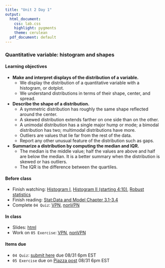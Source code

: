 ```yaml
---
title: "Unit 2 Day 1"
output: 
  html_document:
    css: lab.css
    highlight: pygments
    theme: cerulean
  pdf_document: default
---
```

### Quantitative variable: histogram and shapes

#### Learning objectives 
* **Make and interpret displays of the distribution of a variable.**
  * We display the distribution of a quantitative variable with a histogram, or dotplot.
  * We understand distributions in terms of their shape, center, and spread. 

* **Describe the shape of a distribution.**
  * A symmetric distribution has roughly the same shape reflected around the center.
  * A skewed distribution extends farther on one side than on the other.
  * A unimodal distribution has a single major hump or mode; a bimodal distribution has two; multimodal distributions have more.
  * Outliers are values that lie far from the rest of the data.
  * Report any other unusual feature of the distribution such as gaps.

* **Summarize a distribution by computing the median and IQR.**
  * The median is the middle value; half the values are above and half are below the median. It is a better summary when the distribution is skewed or has outliers.
  * The IQR is the difference between the quartiles. 

#### Before class
* Finish watching: [Histogram I](https://vimeo.com/221607341), [Histogram II (starting 4:10)](https://www.coursera.org/learn/probability-intro/lecture/9kRJf/visualizing-numerical-data), [Robust statistics](https://www.coursera.org/learn/probability-intro/lecture/ssktR/robust-statistics)
* Finish reading: [Stat:Data and Model Chapter 3.1-3.4](https://piazza.com/class_profile/get_resource/kcqqet0ou724kc/keeqv4nxlc41s7)
* Complete `04 Quiz`: [VPN](http://138.110.84.108:3838/sshan/quiz/Unit2/), [nonVPN](http://159.89.233.150:3838/stat140/quiz/Unit2/)

#### In class
* Slides: [html](https://sshanshans.github.io/stat140/slides/u2d1.pdf)
* Work on `05 Exercise`: [VPN](http://138.110.84.108:3838/sshan/tutorials/u2d1/), [nonVPN](http://159.89.233.150:3838/stat140/tutorials/u2d1/)


#### Items due
* ```04 Quiz```: [submit here](https://moodle.mtholyoke.edu/mod/assign/view.php?id=560521&forceview=1) due 08/31 6pm EST
* `05 Exercise` due on [Piazza post](https://piazza.com/class/kcqqet0ou724kc?cid=26) 08/31 6pm EST
